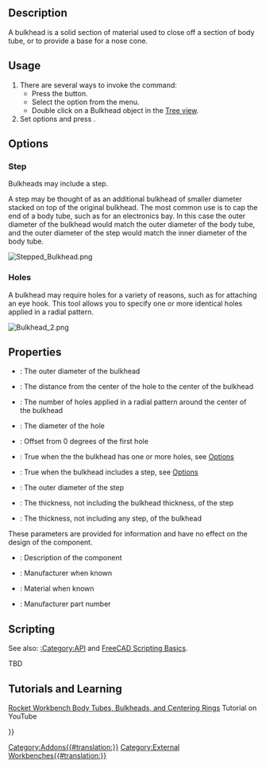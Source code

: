 <languages/>

{{Docnav
|[[Rocket_CenteringRing|Centering Ring]]
|[[Rocket_Fin|Fin]]
|[[Rocket_Workbench|Rocket Workbench]]
|IconL=Rocket_CenteringRing.svg
|IconR=Rocket_Fin.svg
|IconC=RocketWorkbench.svg
}}

{{GuiCommand
|Name=Rocket Bulkhead
|MenuLocation=Rocket → Bulkhead
|Workbenches=[[Rocket_Workbench|Rocket Workbench]]
|Version=0.19
}}

== Description ==

A bulkhead is a solid section of material used to close off a section of body tube, or to provide a base for a nose cone.

== Usage ==

# There are several ways to invoke the command: 
#* Press the {{Button|[[Image:Rocket_Bulkhead.svg|16px]] [[Rocket_Bulkhead|Bulkhead]]}} button.
#* Select the {{MenuCommand|Rocket → [[Image:Rocket_Bulkhead.svg|16px]] Bulkhead}} option from the menu.
#* Double click on a Bulkhead object in the [[Tree_view|Tree view]].
# Set options and press {{Button|OK}}.

== Options ==

=== Step ===

Bulkheads may include a step.

A step may be thought of as an additional bulkhead of smaller diameter stacked on top of the original bulkhead. The most common use is to cap the end of a body tube, such as for an electronics bay. In this case the outer diameter of the bulkhead would match the outer diameter of the body tube, and the outer diameter of the step would match the inner diameter of the body tube.

[[File:Stepped_Bulkhead.png]]
{{Caption|A stepped bulkhead used to cap a body tube}}

=== Holes ===

A bulkhead may require holes for a variety of reasons, such as for attaching an eye hook. This tool allows you to specify one or more identical holes applied in a radial pattern.

[[File:Bulkhead_2.png]]
{{Caption|A stepped bulkhead with 4 holes}}

== Properties ==

{{TitleProperty|Bulkhead}}

* {{PropertyData|Diameter}}: The outer diameter of the bulkhead
* {{PropertyData|Hole Center}}: The distance from the center of the hole to the center of the bulkhead
* {{PropertyData|Hole Count}}: The number of holes applied in a radial pattern around the center of the bulkhead
* {{PropertyData|Hole Diameter}}: The diameter of the hole
* {{PropertyData|Hole Offset}}: Offset from 0 degrees of the first hole
* {{PropertyData|Holes}}: True when the the bulkhead has one or more holes, see [[#Options|Options]]
* {{PropertyData|Step}}: True when the bulkhead includes a step, see [[#Options|Options]]
* {{PropertyData|Step Diameter}}: The outer diameter of the step
* {{PropertyData|Step Thickness}}: The thickness, not including the bulkhead thickness, of the step
* {{PropertyData|Thickness}}: The thickness, not including any step, of the bulkhead

{{TitleProperty|Rocket Component}}

These parameters are provided for information and have no effect on the design of the component.

* {{PropertyData|Description}}: Description of the component
* {{PropertyData|Manufacturer}}: Manufacturer when known
* {{PropertyData|Material}}: Material when known
* {{PropertyData|Part Number}}: Manufacturer part number

== Scripting ==

See also: [[:Category:API]] and [[FreeCAD_Scripting_Basics|FreeCAD Scripting Basics]].

TBD

== Tutorials and Learning ==

[https://youtu.be/xi7acpw3eDA Rocket Workbench Body Tubes, Bulkheads, and Centering Rings] Tutorial on YouTube


{{Docnav
|[[Rocket_CenteringRing|Centering Ring]]
|[[Rocket_Fin|Fin]]
|[[Rocket_Workbench|Rocket Workbench]]
|IconL=Rocket_CenteringRing.svg
|IconR=Rocket_Fin.svg
|IconC=RocketWorkbench.svg
}}

{{Userdocnavi{{#translation:}}}}
[[Category:Addons{{#translation:}}]]
[[Category:External Workbenches{{#translation:}}]]